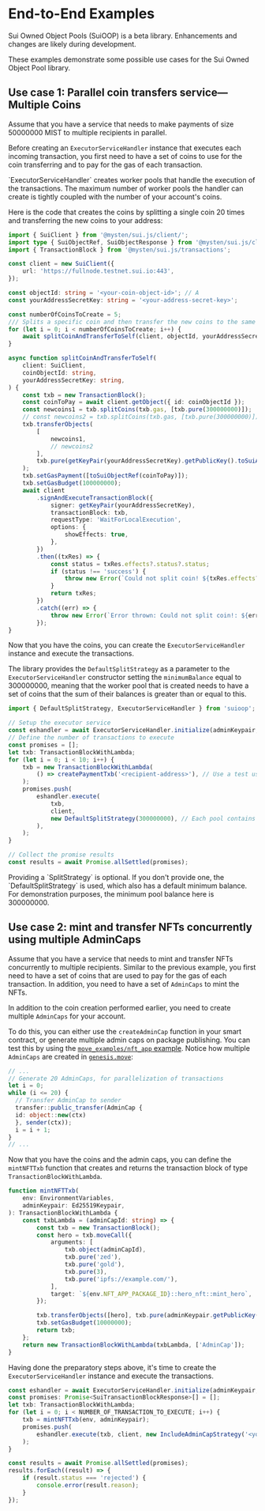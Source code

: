 # End-to-End Examples


<Callout type="info">
	Sui Owned Object Pools (SuiOOP) is a beta library. Enhancements and changes are likely during
	development.
</Callout>

These examples demonstrate some possible use cases for the Sui Owned Object Pool library.

## Use case 1: Parallel coin transfers service—Multiple Coins

Assume that you have a service that needs to make payments of size 50000000 MIST to multiple
recipients in parallel.

Before creating an `ExecutorServiceHandler` instance that executes each incoming transaction, you
first need to have a set of coins to use for the coin transferring and to pay for the gas of each
transaction.

<Callout type="info">
	`ExecutorServiceHandler` creates worker pools that handle the execution of the transactions. The
	maximum number of worker pools the handler can create is tightly coupled with the number of your
	account's coins.
</Callout>

Here is the code that creates the coins by splitting a single coin 20 times and transferring the new
coins to your address:

```ts
import { SuiClient } from '@mysten/sui.js/client/';
import type { SuiObjectRef, SuiObjectResponse } from '@mysten/sui.js/client/';
import { TransactionBlock } from '@mysten/sui.js/transactions';

const client = new SuiClient({
	url: 'https://fullnode.testnet.sui.io:443',
});

const objectId: string = '<your-coin-object-id>'; // A
const yourAddressSecretKey: string = '<your-address-secret-key>';

const numberOfCoinsToCreate = 5;
/// Splits a specific coin and then transfer the new coins to the same address.
for (let i = 0; i < numberOfCoinsToCreate; i++) {
	await splitCoinAndTransferToSelf(client, objectId, yourAddressSecretKey);
}

async function splitCoinAndTransferToSelf(
	client: SuiClient,
	coinObjectId: string,
	yourAddressSecretKey: string,
) {
	const txb = new TransactionBlock();
	const coinToPay = await client.getObject({ id: coinObjectId });
	const newcoins1 = txb.splitCoins(txb.gas, [txb.pure(300000000)]);
	// const newcoins2 = txb.splitCoins(txb.gas, [txb.pure(300000000)]);
	txb.transferObjects(
		[
			newcoins1,
			// newcoins2
		],
		txb.pure(getKeyPair(yourAddressSecretKey).getPublicKey().toSuiAddress()),
	);
	txb.setGasPayment([toSuiObjectRef(coinToPay)]);
	txb.setGasBudget(100000000);
	await client
		.signAndExecuteTransactionBlock({
			signer: getKeyPair(yourAddressSecretKey),
			transactionBlock: txb,
			requestType: 'WaitForLocalExecution',
			options: {
				showEffects: true,
			},
		})
		.then((txRes) => {
			const status = txRes.effects?.status?.status;
			if (status !== 'success') {
				throw new Error(`Could not split coin! ${txRes.effects?.status?.error}`);
			}
			return txRes;
		})
		.catch((err) => {
			throw new Error(`Error thrown: Could not split coin!: ${err}`);
		});
}
```

Now that you have the coins, you can create the `ExecutorServiceHandler` instance and execute the
transactions.

The library provides the `DefaultSplitStrategy` as a parameter to the `ExecutorServiceHandler`
constructor setting the `minimumBalance` equal to 300000000, meaning that the worker pool that is
created needs to have a set of coins that the sum of their balances is greater than or equal to
this.

```ts
import { DefaultSplitStrategy, ExecutorServiceHandler } from 'suioop';

// Setup the executor service
const eshandler = await ExecutorServiceHandler.initialize(adminKeypair, client);
// Define the number of transactions to execute
const promises = [];
let txb: TransactionBlockWithLambda;
for (let i = 0; i < 10; i++) {
	txb = new TransactionBlockWithLambda(
		() => createPaymentTxb('<recipient-address>'), // Use a test user address to receive the txbs
	);
	promises.push(
		eshandler.execute(
			txb,
			client,
			new DefaultSplitStrategy(300000000), // Each pool contains coins with a total balance of 300000000 MIST
		),
	);
}

// Collect the promise results
const results = await Promise.allSettled(promises);
```

<Callout type="info">
	Providing a `SplitStrategy` is optional. If you don't provide one, the `DefaultSplitStrategy` is
	used, which also has a default minimum balance. For demonstration purposes, the minimum pool
	balance here is 300000000.
</Callout>

## Use case 2: mint and transfer NFTs concurrently using multiple AdminCaps

Assume that you have a service that needs to mint and transfer NFTs concurrently to multiple
recipients. Similar to the previous example, you first need to have a set of coins that are used to
pay for the gas of each transaction. In addition, you need to have a set of `AdminCaps` to mint the
NFTs.

In addition to the coin creation performed earlier, you need to create multiple `AdminCaps` for your
account.

To do this, you can either use the `createAdminCap` function in your smart contract, or generate
multiple admin caps on package publishing. You can test this by using the
[`move_examples/nft_app` example](https://github.com/MystenLabs/Sui_Owned_Object_Pools/tree/main/move_examples/nft_app).
Notice how multiple `AdminCaps` are created in
[`genesis.move`](https://github.com/MystenLabs/Sui_Owned_Object_Pools/blob/main/move_examples/nft_app/sources/genesis.move):

```ts
// ...
// Generate 20 AdminCaps, for parallelization of transactions
let i = 0;
while (i <= 20) {
  // Transfer AdminCap to sender
  transfer::public_transfer(AdminCap {
  id: object::new(ctx)
  }, sender(ctx));
  i = i + 1;
}
// ...
```

Now that you have the coins and the admin caps, you can define the `mintNFTTxb` function that
creates and returns the transaction block of type `TransactionBlockWithLambda`.

```ts
function mintNFTTxb(
	env: EnvironmentVariables,
	adminKeypair: Ed25519Keypair,
): TransactionBlockWithLambda {
	const txbLambda = (adminCapId: string) => {
		const txb = new TransactionBlock();
		const hero = txb.moveCall({
			arguments: [
				txb.object(adminCapId),
				txb.pure('zed'),
				txb.pure('gold'),
				txb.pure(3),
				txb.pure('ipfs://example.com/'),
			],
			target: `${env.NFT_APP_PACKAGE_ID}::hero_nft::mint_hero`,
		});

		txb.transferObjects([hero], txb.pure(adminKeypair.getPublicKey().toSuiAddress()));
		txb.setGasBudget(10000000);
		return txb;
	};
	return new TransactionBlockWithLambda(txbLambda, ['AdminCap']);
}
```

Having done the preparatory steps above, it's time to create the `ExecutorServiceHandler` instance
and execute the transactions.

```ts
const eshandler = await ExecutorServiceHandler.initialize(adminKeypair, client);
const promises: Promise<SuiTransactionBlockResponse>[] = [];
let txb: TransactionBlockWithLambda;
for (let i = 0; i < NUMBER_OF_TRANSACTION_TO_EXECUTE; i++) {
	txb = mintNFTTxb(env, adminKeypair);
	promises.push(
		eshandler.execute(txb, client, new IncludeAdminCapStrategy('<your-nft-package-id>')),
	);
}

const results = await Promise.allSettled(promises);
results.forEach((result) => {
	if (result.status === 'rejected') {
		console.error(result.reason);
	}
});
```
